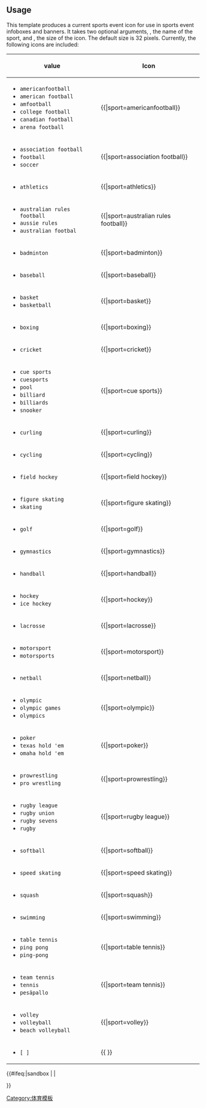 {{Documentation subpage}}
<!-- Please place categories where indicated at the bottom of this page and interwikis at Wikidata (see [[Wikipedia:Wikidata]]) -->
== Usage ==
This template produces a current sports event icon for use in sports event infoboxes and banners. It takes two optional arguments, {{Para|sport}}, the name of the sport, and {{Para|size}}, the size of the icon. The default size is 32&nbsp;pixels. Currently, the following icons are included:

{| class="wikitable plainlist"
|-
! {{Para|sport}} value 
! Icon
|-
|
* <code>americanfootball</code>
* <code>american football</code>
* <code>amfootball</code>
* <code>college football</code>
* <code>canadian football</code>
* <code>arena football</code>
| {{{{PAGENAMETDOC}}|sport=americanfootball}}
|-
|
* <code>association football</code>
* <code>football</code>
* <code>soccer</code>
| {{{{PAGENAMETDOC}}|sport=association football}}
|-
|
* <code>athletics</code>
| {{{{PAGENAMETDOC}}|sport=athletics}}
|-
|
* <code>australian rules football</code>
* <code>aussie rules</code>
* <code>australian footbal</code>
| {{{{PAGENAMETDOC}}|sport=australian rules football}}
|-
|
* <code>badminton</code>
| {{{{PAGENAMETDOC}}|sport=badminton}}
|-
|
* <code>baseball</code>
| {{{{PAGENAMETDOC}}|sport=baseball}}
|-
|
* <code>basket</code>
* <code>basketball</code>
| {{{{PAGENAMETDOC}}|sport=basket}}
|-
|
* <code>boxing</code>
| {{{{PAGENAMETDOC}}|sport=boxing}}
|-
|
* <code>cricket</code>
| {{{{PAGENAMETDOC}}|sport=cricket}}
|-
|
* <code>cue sports</code>
* <code>cuesports</code>
* <code>pool</code>
* <code>billiard</code>
* <code>billiards</code>
* <code>snooker</code>
| {{{{PAGENAMETDOC}}|sport=cue sports}}
|-
|
* <code>curling</code>
| {{{{PAGENAMETDOC}}|sport=curling}}
|-
|
* <code>cycling</code>
| {{{{PAGENAMETDOC}}|sport=cycling}}
|-
|
* <code>field hockey</code>
| {{{{PAGENAMETDOC}}|sport=field hockey}}
|-
|
* <code>figure skating</code>
* <code>skating</code>
| {{{{PAGENAMETDOC}}|sport=figure skating}}
|-
|
* <code>golf</code>
| {{{{PAGENAMETDOC}}|sport=golf}}
|-
|
* <code>gymnastics</code>
| {{{{PAGENAMETDOC}}|sport=gymnastics}}
|-
|
* <code>handball</code>
| {{{{PAGENAMETDOC}}|sport=handball}}
|-
|
* <code>hockey</code>
* <code>ice hockey</code>
| {{{{PAGENAMETDOC}}|sport=hockey}}
|-
|
* <code>lacrosse</code>
| {{{{PAGENAMETDOC}}|sport=lacrosse}}
|-
|
* <code>motorsport</code>
* <code>motorsports</code>
| {{{{PAGENAMETDOC}}|sport=motorsport}}
|-
|
* <code>netball</code>
| {{{{PAGENAMETDOC}}|sport=netball}}
|-
|
* <code>olympic</code>
* <code>olympic games</code>
* <code>olympics</code>
| {{{{PAGENAMETDOC}}|sport=olympic}}
|-
|
* <code>poker</code>
* <code>texas hold 'em</code>
* <code>omaha hold 'em</code>
| {{{{PAGENAMETDOC}}|sport=poker}}
|-
|
* <code>prowrestling</code>
* <code>pro wrestling</code>
| {{{{PAGENAMETDOC}}|sport=prowrestling}}
|-
|
* <code>rugby league</code>
* <code>rugby union</code>
* <code>rugby sevens</code>
* <code>rugby</code>
| {{{{PAGENAMETDOC}}|sport=rugby league}}
|-
|
* <code>softball</code>
| {{{{PAGENAMETDOC}}|sport=softball}}
|-
|
* <code>speed skating</code>
| {{{{PAGENAMETDOC}}|sport=speed skating}}
|-
|
* <code>squash</code>
| {{{{PAGENAMETDOC}}|sport=squash}}
|-
|
* <code>swimming</code>
| {{{{PAGENAMETDOC}}|sport=swimming}}
|-
|
* <code>table tennis</code>
* <code>ping pong</code>
* <code>ping-pong</code>
| {{{{PAGENAMETDOC}}|sport=table tennis}}
|-
|
* <code>team tennis</code>
* <code>tennis</code>
* <code>pesäpallo</code>
| {{{{PAGENAMETDOC}}|sport=team tennis}}
|-
|
* <code>volley</code>
* <code>volleyball</code>
* <code>beach volleyball</code>
| {{{{PAGENAMETDOC}}|sport=volley}}
|-
|
* <code>[ ]</code>
| {{ {{PAGENAMETDOC}} }}
|}

<includeonly>{{#ifeq:{{SUBPAGENAME}}|sandbox | |
<!-- Categories below this line, please; interwikis at Wikidata -->
[[Category:体育模板]]

}}</includeonly>